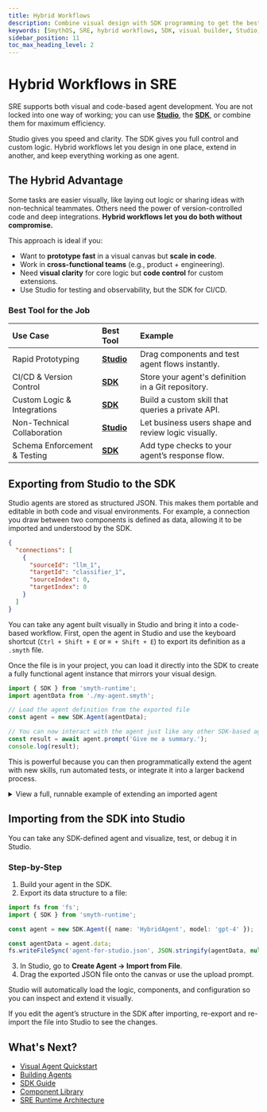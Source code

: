 ```yaml
---
title: Hybrid Workflows
description: Combine visual design with SDK programming to get the best of both worlds in SmythOS Runtime Environment.
keywords: [SmythOS, SRE, hybrid workflows, SDK, visual builder, Studio, agent development, import smyth, export smyth]
sidebar_position: 11
toc_max_heading_level: 2
---
```


# Hybrid Workflows in SRE

SRE supports both visual and code-based agent development. You are not locked into one way of working; you can use **[Studio](/docs/agent-studio/overview)**, the **[SDK](/docs/agent-runtime/sdk-guide)**, or combine them for maximum efficiency.

<InfoCallout title="Why hybrid workflows matter">
Studio gives you speed and clarity. The SDK gives you full control and custom logic. Hybrid workflows let you design in one place, extend in another, and keep everything working as one agent.
</InfoCallout>

<Spacer size="md" />

## The Hybrid Advantage

Some tasks are easier visually, like laying out logic or sharing ideas with non-technical teammates. Others need the power of version-controlled code and deep integrations. **Hybrid workflows let you do both without compromise.**

This approach is ideal if you:

-   Want to **prototype fast** in a visual canvas but **scale in code**.
-   Work in **cross-functional teams** (e.g., product + engineering).
-   Need **visual clarity** for core logic but **code control** for custom extensions.
-   Use Studio for testing and observability, but the SDK for CI/CD.

### Best Tool for the Job

| Use Case | Best Tool | Example |
| :--- | :--- | :--- |
| Rapid Prototyping | **[Studio](/docs/agent-studio/overview)** | Drag components and test agent flows instantly. |
| CI/CD & Version Control | **[SDK](/docs/agent-runtime/sdk-guide)** | Store your agent's definition in a Git repository. |
| Custom Logic & Integrations | **[SDK](/docs/agent-runtime/sdk-guide)** | Build a custom skill that queries a private API. |
| Non-Technical Collaboration | **[Studio](/docs/agent-studio/overview)** | Let business users shape and review logic visually. |
| Schema Enforcement & Testing| **[SDK](/docs-agent-runtime/sdk-guide)** | Add type checks to your agent’s response flow. |

<Spacer size="md" />

## Exporting from Studio to the SDK

<InfoCallout title="How it works: Portable Agent Schema" collapsible>
Studio agents are stored as structured JSON. This makes them portable and editable in both code and visual environments. For example, a connection you draw between two components is defined as data, allowing it to be imported and understood by the SDK.

```json
{
  "connections": [
    {
      "sourceId": "llm_1",
      "targetId": "classifier_1",
      "sourceIndex": 0,
      "targetIndex": 0
    }
  ]
}
```
</InfoCallout>

You can take any agent built visually in Studio and bring it into a code-based workflow. First, open the agent in Studio and use the keyboard shortcut (`Ctrl + Shift + E` or `⌘ + Shift + E`) to export its definition as a `.smyth` file.

Once the file is in your project, you can load it directly into the SDK to create a fully functional agent instance that mirrors your visual design.

```typescript
import { SDK } from 'smyth-runtime';
import agentData from './my-agent.smyth';

// Load the agent definition from the exported file
const agent = new SDK.Agent(agentData);

// You can now interact with the agent just like any other SDK-based agent
const result = await agent.prompt('Give me a summary.');
console.log(result);
```

This is powerful because you can then programmatically extend the agent with new skills, run automated tests, or integrate it into a larger backend process.

<details>
<summary>View a full, runnable example of extending an imported agent</summary>

The following complete example shows how to load an agent, add a new custom skill that wasn't part of the visual design, and then create a workflow that uses both the agent's original abilities and the new skill.

```typescript
import { SRE, SDK } from 'smyth-runtime';

async function main() {
  // 1. Initialize the SRE runtime for a local environment.
  console.log('Initializing SRE...');
  const sre = SRE.init({
    Cache: { Connector: 'RAM' },
    Storage: { Connector: 'Local' },
    Log: { Connector: 'ConsoleLog' },
  });
  await sre.ready();
  console.log('SRE is ready.\n');

  // 2. Load the agent from the .smyth file exported from Studio.
  console.log('Loading agent from file...');
  // Note: For this to run, you need a my-agent.smyth file.
  // We will create a dummy agent here for demonstration.
  const agent = new SDK.Agent({
    name: 'AINewsAnalystAgent',
    model: 'gpt-4',
    behavior: 'You are a sharp AI industry analyst. You provide concise, data-driven insights on the latest AI news and its impact on the market.',
  });
  console.log(`Agent "${agent.name}" loaded.\n`);

  // 3. Programmatically extend the agent with a new skill.
  console.log('Adding custom skill "formatAIAnalysis"...');
  agent.addSkill({
    name: 'formatAIAnalysis',
    description: 'Formats a raw text analysis into a structured JSON report.',
    ai_exposed: false,
    process: async (rawAnalysisText) => {
      let sentiment = 'Neutral';
      if (rawAnalysisText.toLowerCase().includes('disruptive') || rawAnalysisText.toLowerCase().includes('significant')) {
        sentiment = 'Positive';
      } else if (rawAnalysisText.toLowerCase().includes('challenges') || rawAnalysisText.toLowerCase().includes('concerns')) {
        sentiment = 'Mixed';
      }
      return {
        analysis_summary: rawAnalysisText,
        market_sentiment: sentiment,
        report_generated_at: new Date().toISOString(),
      };
    },
  });
  console.log('Skill added successfully.\n');

  // 4. Prompt the agent about a trending topic.
  const topic = 'the release of the "Veo-3" AI model';
  console.log(`Prompting agent for analysis of ${topic}...`);
  const analysisText = await agent.prompt(`Analyze the market impact of ${topic}.`);
  console.log('--- Agent Raw Output ---\n', analysisText, '\n------------------------\n');

  // 5. Use the new custom skill to process the agent's output.
  console.log('Processing output with "formatAIAnalysis" skill...');
  const formattingSkill = agent.getSkill('formatAIAnalysis');
  const structuredReport = await formattingSkill.process(analysisText);

  // 6. Display the final, structured result.
  console.log('--- Final Structured Data ---\n', structuredReport, '\n---------------------------\n');
  console.log('Workflow complete.');
}

// Run the main function
main().catch(console.error);
```
</details>
<Spacer size="md" />

## Importing from the SDK into Studio

You can take any SDK-defined agent and visualize, test, or debug it in Studio.

### Step-by-Step

1.  Build your agent in the SDK.
2.  Export its data structure to a file:

```typescript
import fs from 'fs';
import { SDK } from 'smyth-runtime';

const agent = new SDK.Agent({ name: 'HybridAgent', model: 'gpt-4' });

const agentData = agent.data;
fs.writeFileSync('agent-for-studio.json', JSON.stringify(agentData, null, 2));
```

3.  In Studio, go to **Create Agent → Import from File**.
4.  Drag the exported JSON file onto the canvas or use the upload prompt.

Studio will automatically load the logic, components, and configuration so you can inspect and extend it visually.

<WarningCallout title="Sync changes manually">
If you edit the agent’s structure in the SDK after importing, re-export and re-import the file into Studio to see the changes.
</WarningCallout>

<Spacer size="md" />

## What's Next?

-   [Visual Agent Quickstart](/docs/agent-studio/quickstart/quickstart)
-   [Building Agents](/docs/agent-runtime/building-agents)
-   [SDK Guide](/docs/agent-runtime/sdk-guide)
-   [Component Library](/docs/agent-runtime/components)
-   [SRE Runtime Architecture](/docs/agent-runtime/architecture)